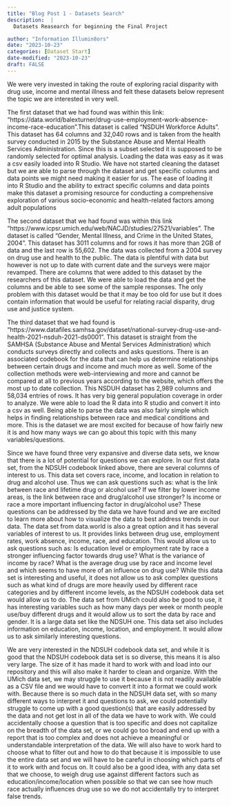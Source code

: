 ```yaml
---
title: "Blog Post 1 - Datasets Search"
description:  |
  Datasets Reasearch for beginning the Final Project

author: "Information Illumin8ors"
date: "2023-10-23"
categories: [Dataset Start]
date-modified: "2023-10-23"
draft: FALSE
---
```


We were very invested in taking the route of exploring racial disparity with drug use, income and mental illness and felt these datasets below represent the topic we are interested in very well.
  
  The first dataset that we had found was within this link: "https://data.world/balexturner/drug-use-employment-work-absence-income-race-education".This dataset is called “NSDUH Workforce Adults”. This dataset has 64 columns and 32,040 rows and is taken from the health survey conducted in 2015 by the Substance Abuse and Mental Health Services Administration. Since this is a subset selected it is supposed to be randomly selected for optimal analysis. Loading the data was easy as it was a csv easily loaded into R Studio. We have not started cleaning the dataset but we are able to parse through the dataset and get specific columns and data points we might need making it easier for us. The ease of loading it into R Studio and the ability to extract specific columns and data points make this dataset a promising resource for conducting a comprehensive exploration of various socio-economic and health-related factors among adult populations
  
  The second dataset that we had found was within this link "https://www.icpsr.umich.edu/web/NACJD/studies/27521/variables". The dataset is called “Gender, Mental Illness, and Crime in the United States, 2004”. This dataset has 3011 columns and for rows it has more than 2GB of data and the last row is 55,602. The data was collected from a 2004 survey on drug use and health to the public. The data is plentiful with data but however is not up to date with current date and the surveys were major revamped. There are columns that were added to this dataset by the researchers of this dataset. We were able to load the data and get the columns and be able to see some of the sample responses. The only problem with this dataset would be that it may be too old for use but it does contain information that would be useful for relating racial disparity, drug use and justice system. 

  The third dataset that we had found is "https://www.datafiles.samhsa.gov/dataset/national-survey-drug-use-and-health-2021-nsduh-2021-ds0001". This dataset is straight from the SAMHSA (Substance Abuse and Mental Services Administration) which conducts surveys directly and collects and asks questions. There is an associated codebook for the data that can help us determine relationships between certain drugs and income and much more as well. Some of the collection methods were web-interviewing and more and cannot be compared at all to previous years according to the website, which offers the most up to date collection. This NSDUH dataset has 2,989 columns and 58,034 entries of rows. It has very big general population coverage in order to analyze. We were able to load the R data into R studio and convert it into a csv as well. Being able to parse the data was also fairly simple which helps in finding relationships between race and medical conditions and more. This is the dataset we are most excited for because of how fairly new it is and how many ways we can go about this topic with this many variables/questions.
  
  Since we have found three very expansive and diverse data sets, we know that there is a lot of potential for questions we can explore. In our first data set, from the NDSUH codebook linked above, there are several columns of interest to us. This data set covers race, income, and location in relation to drug and alcohol use. Thus we can ask questions such as: what is the link between race and lifetime drug or alcohol use? If we filter by lower income areas, is the link between race and drug/alcohol use stronger? Is income or race a more important influencing factor in drug/alcohol use? These questions can be addressed by the data we have found and we are excited to learn more about how to visualize the data to best address trends in our data.	The data set from data.world is also a great option and it has several variables of interest to us. It provides links between drug use, employment rates, work absence, income, race, and education. This would allow us to ask questions such as: Is education level or employment rate by race a stronger influencing factor towards drug use? What is the variance of income by race? What is the average drug use by race and income level and which seems to have more of an influence on drug use? While this data set is interesting and useful, it does not allow us to ask complex questions such as what kind of drugs are more heavily used by different race categories and by different income levels, as the NDSUH codebook data set would allow us to do. The data set from UMich could also be good to use, it has interesting variables such as how many days per week or month people use/buy different drugs and it would allow us to sort the data by race and gender. It is a large data set like the NDSUH one. This data set also includes information on education, income, location, and employment. It would allow us to ask similarly interesting questions. 
    
  We are very interested in the NDSUH codebook data set, and while it is good that the NDSUH codebook data set is so diverse, this means it is also very large. The size of it has made it hard to work with and load into our repository and this will also make it harder to clean and organize. With the UMich data set, we may struggle to use it because it is not readily available as a CSV file and we would have to convert it into a format we could work with. Because there is so much data in the NDSUH data set, with so many different ways to interpret it and questions to ask, we could potentially struggle to come up with a good question(s) that are easily addressed by the data and not get lost in all of the data we have to work with. We could accidentally choose a question that is too specific and does not capitalize on the breadth of the data set, or we could go too broad and end up with a report that is too complex and does not achieve a meaningful or understandable interpretation of the data. We will also have to work hard to choose what to filter out and how to do that because it is impossible to use the entire data set and we will have to be careful in choosing which parts of it to work with and focus on. It could also be a good idea, with any data set that we choose, to weigh drug use against different factors such as education/income/location when possible so that we can see how much race actually influences drug use so we do not accidentally try to interpret false trends. 
